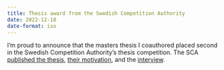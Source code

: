 ```yaml
---
title: Thesis award from the Swedish Competition Authority
date: 2022-12-18
date-format: iso
---
```

I’m proud to announce that the masters thesis I coauthored placed second in the
Swedish Competition Authority’s thesis competition. The SCA [published the
thesis](https://www.konkurrensverket.se/globalassets/dokument/kunskap-och-forskning/uppsatstavling/uppsatser/uppsats_2022_michael-erlandsson-markus-ljungqvist.pdf),
[their
motivation](https://www.konkurrensverket.se/konkurrens/kunskap-och-forskning/uppsatstavling/pristagare-i-uppsatstavlingen/),
and the
[interview](https://www.konkurrensverket.se/konkurrens/kunskap-och-forskning/uppsatstavling/pristagare-i-uppsatstavlingen/andraplats-i-ekonomi-2022/).

